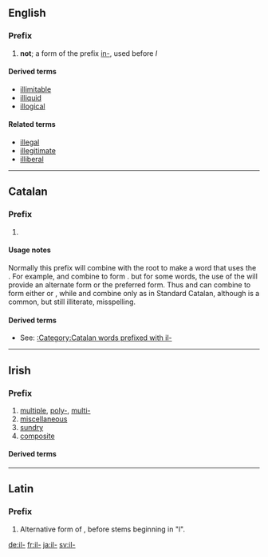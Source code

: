 {{also|il|IL|-il-|.il|îl}}
==English==

===Prefix===
{{en-prefix}}

# '''not'''; a form of the prefix [[in-]], used before ''l''

====Derived terms====
* [[illimitable]] {{qualifier|possibly from French}}
* [[illiquid]] {{qualifier|possibly from French}}
* [[illogical]]

====Related terms====
<!-- These terms originated outside English, and so are NOT a product of the English prefix -->
* [[illegal]]
* [[illegitimate]]
* [[illiberal]]

----

==Catalan==

===Prefix===
{{infl|ca|prefix}}

# {{ca-form of|Form used before a root beginning with the letter ''l''|in-}}

====Usage notes====
Normally this prefix will combine with the root to make a word that uses the {{term|lang=ca|ela geminada}}.  For example, {{term|lang=ca|il-}} and {{term|lang=ca|legal}} combine to form {{term|lang=ca|il·legal}}.  but for some words, the use of the {{term|lang=ca|ela palatal}} will provide an alternate form or the preferred form.  Thus {{term||il-}} and {{term|lang=ca|legible}} can combine to form either {{term|lang=ca|illegible}} or {{term|lang=ca|il·legible}}, while {{term||il-}} and {{term|lang=ca|letrat||literate}} combine only as {{term|lang=ca|illetrat||illiterate}} in Standard Catalan, although {{term|lang=ca|il·letrat}} is a common, but still illiterate, misspelling.

====Derived terms====
* See: [[:Category:Catalan words prefixed with il-]]

----

==Irish==

===Prefix===
{{infl|ga|prefix}}

# [[multiple]], [[poly-]], [[multi-]]
# [[miscellaneous]]
# [[sundry]]
# [[composite]]

====Derived terms====
{{prefixsee|ga}}

----

==Latin==

===Prefix===
{{infl|la|prefix}}

# Alternative form of {{form of|in-}}, before stems beginning in "l".

[[de:il-]]
[[fr:il-]]
[[ja:il-]]
[[sv:il-]]